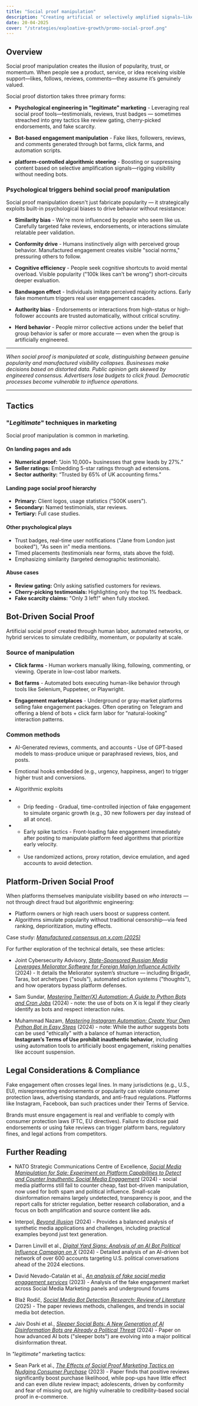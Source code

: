 ```yaml
---
title: "Social proof manipulation"
description: "Creating artificial or selectively amplified signals—likes, follows, reviews, or comments—to manufacture the appearance of popularity, trustworthiness, or momentum."
date: 20-04-2025
cover: "/strategies/exploative-growth/promo-social-proof.png"
---
```


## Overview

Social proof manipulation creates the illusion of popularity, trust, or momentum. When people see a product, service, or idea receiving visible support—likes, follows, reviews, comments—they assume it’s genuinely valued.

Social proof distortion takes three primary forms:

- **Psychological engineering in "legitimate" marketing** - Leveraging real social proof tools—testimonials, reviews, trust badges — sometimes streached into grey tactics like review gating, cherry-picked endorsements, and fake scarcity.

- **Bot-based engagement manipulation** - Fake likes, followers, reviews, and comments generated through bot farms, click farms, and automation scripts.

- **platform-controlled algorithmic steering** - Boosting or suppressing content based on selective amplification signals—rigging visibility without needing bots.


### Psychological triggers behind social proof manipulation


Social proof manipulation doesn't just fabricate popularity — it strategically exploits built-in psychological biases to drive behavior without resistance:

- **Similarity bias** - We're more influenced by people who seem like us. Carefully targeted fake reviews, endorsements, or interactions simulate relatable peer validation.

- **Conformity drive** - Humans instinctively align with perceived group behavior. Manufactured engagement creates visible "social norms," pressuring others to follow.

- **Cognitive efficiency** - People seek cognitive shortcuts to avoid mental overload. Visible popularity ("100k likes can't be wrong") short-circuits deeper evaluation.

- **Bandwagon effect** - Individuals imitate perceived majority actions. Early fake momentum triggers real user engagement cascades.

- **Authority bias** - Endorsements or interactions from high-status or high-follower accounts are trusted automatically, without critical scrutiny.

- **Herd behavior** - People mirror collective actions under the belief that group behavior is safer or more accurate — even when the group is artificially engineered.

----

*When social proof is manipulated at scale, distinguishing between genuine popularity and manufactured visibility collapses. Businesses make decisions based on distorted data. Public opinion gets skewed by engineered consensus. Advertisers lose budgets to click fraud. Democratic processes become vulnerable to influence operations.*

----


## Tactics

### "*Legitimate*" techniques in marketing

Social proof manipulation is common in marketing.

#### On landing pages and ads

- **Numerical proof:** “Join 10,000+ businesses that grew leads by 27%.”
- **Seller ratings:** Embedding 5-star ratings through ad extensions.
- **Sector authority:** “Trusted by 65% of UK accounting firms.”

#### Landing page social proof hierarchy

- **Primary:** Client logos, usage statistics ("500K users").
- **Secondary:** Named testimonials, star reviews.
- **Tertiary:** Full case studies.

#### Other psychological plays

- Trust badges, real-time user notifications ("Jane from London just booked"), "As seen in" media mentions.
- Timed placements (testimonials near forms, stats above the fold).
- Emphasizing similarity (targeted demographic testimonials).

#### Abuse cases

- **Review gating:** Only asking satisfied customers for reviews.
- **Cherry-picking testimonials:** Highlighting only the top 1% feedback.
- **Fake scarcity claims:** "Only 3 left!" when fully stocked.

## Bot-Driven Social Proof

Artificial social proof created through human labor, automated networks, or hybrid services to simulate credibility, momentum, or popularity at scale.

### Source of manipulation

- **Click farms** - Human workers manually liking, following, commenting, or viewing. Operate in low-cost labor markets.

- **Bot farms** - Automated bots executing human-like behavior through tools like Selenium, Puppeteer, or Playwright.

- **Engagement marketplaces** - Underground or gray-market platforms selling fake engagement packages. Often operating on Telegram and offering a blend of bots + click farm labor for “natural-looking” interaction patterns.

### Common methods

- AI-Generated reviews, comments, and accounts - Use of GPT-based models to mass-produce unique or paraphrased reviews, bios, and posts.

- Emotional hooks embedded (e.g., urgency, happiness, anger) to trigger higher trust and conversions.

- Algorithmic exploits

- - Drip feeding - Gradual, time-controlled injection of fake engagement to simulate organic growth (e.g., 30 new followers per day instead of all at once).

- - Early spike tactics - Front-loading fake engagement immediately after posting to manipulate platform feed algorithms that prioritize early velocity.

- - Use randomized actions, proxy rotation, device emulation, and aged accounts to avoid detection.

## Platform-Driven Social Proof

When platforms themselves manipulate visibility based on *who interacts* — not through direct fraud but algorithmic engineering:

- Platform owners or high reach users boost or suppress content.
- Algorithms simulate popularity without traditional censorship—via feed ranking, deprioritization, muting effects.

Case study: [*Manufactured consensus on x.com (2025)*](/articles/20250424-manufacturing-consensus-on-x)


For further exploration of the technical details, see these articles:

- Joint Cybersecurity Advisory, [*State-Sponsored Russian Media Leverages Meliorator Software for Foreign Malign Influence Activity*](https://www.ic3.gov/CSA/2024/240709.pdf) (2024) - It details the Meliorator system’s structure — including Brigadir, Taras, bot archetypes ("souls"), automated action systems ("thoughts"), and how operators bypass platform defenses.

- Sam Sundar, [*Mastering Twitter(X) Automation: A Guide to Python Bots and Cron Jobs*](https://medium.com/@samradnus2001/mastering-twitter-x-automation-a-guide-to-python-bots-and-cron-jobs-59d4dc016e1c) (2024) - note: the use of bots on X is legal if they clearly identify as bots and respect interaction rules.

- Muhammad Nazam, [*Mastering Instagram Automation: Create Your Own Python Bot in Easy Steps*](https://medium.com/@codewithnazam/mastering-instagram-automation-create-your-own-python-bot-in-easy-steps-e2d4748d4840) (2024) - note: While the author suggests bots can be used "ethically" with a balance of human interaction, **Instagram’s Terms of Use prohibit inauthentic behavior**, including using automation tools to artificially boost engagement, risking penalties like account suspension.


## Legal Considerations & Compliance

Fake engagement often crosses legal lines. In many jurisdictions (e.g., U.S., EU), misrepresenting endorsements or popularity can violate consumer protection laws, advertising standards, and anti-fraud regulations. Platforms like Instagram, Facebook, ban such practices under their Terms of Service.

Brands must ensure engagement is real and verifiable to comply with consumer protection laws (FTC, EU directives). Failure to disclose paid endorsements or using fake reviews can trigger platform bans, regulatory fines, and legal actions from competitors.

## Further Reading

- NATO Strategic Communications Centre of Excellence, [*Social Media Manipulation for Sale: Experiment on Platform Capabilities to Detect and Counter Inauthentic Social Media Engagement*](https://stratcomcoe.org/publications/social-media-manipulation-for-sale-experiment-on-platform-capabilities-to-detect-and-counter-inauthentic-social-media-engagement/311) (2024) - social media platforms still fail to counter cheap, fast bot-driven manipulation, now used for both spam and political influence. Small-scale disinformation remains largely undetected, transparency is poor, and the report calls for stricter regulation, better research collaboration, and a focus on both amplification and source content like ads.

- Interpol, [*Beyond illusion*](https://www.interpol.int/content/download/21179/file/BEYOND%20ILLUSIONS_Report_2024.pdf) (2024) - Provides a balanced analysis of synthetic media applications and challenges, including practical examples beyond just text generation.

- Darren Linvill et al., [*Digital Yard Signs: Analysis of an AI Bot Political Influence
Campaign on X*](https://open.clemson.edu/cgi/viewcontent.cgi?article=1006&context=mfh_reports) (2024) - Detailed analysis of an AI-driven bot network of over 600 accounts targeting U.S. political conversations ahead of the 2024 elections.

- David Nevado-Catalán et al., [*An analysis of fake social media engagement services*](https://www.sciencedirect.com/science/article/pii/S0167404822004059) (2023) - Analysis of the fake engagement market across Social Media Marketing panels and underground forums

- Blaž Rodič, [*Social Media Bot Detection Research: Review of
Literature*](https://arxiv.org/pdf/2503.22838) (2025) - The paper reviews methods, challenges, and trends in social media bot detection.

- Jaiv Doshi et al., [*Sleeper Social Bots: A New Generation of AI Disinformation Bots are Already a Political Threat*](https://arxiv.org/pdf/2408.12603) (2024) - Paper on how advanced AI bots ("sleeper bots") are evolving into a major political disinformation threat.

In *"legitimate"* marketing tactics:

- Sean Park et al., [*The Effects of Social Proof Marketing Tactics on Nudging Consumer Purchase*](https://www.jsr.org/hs/index.php/path/article/view/4887/2196) (2023) - Paper finds that positive reviews significantly boost purchase likelihood, while pop-ups have little effect and can even dilute review impact; adolescents, driven by conformity and fear of missing out, are highly vulnerable to credibility-based social proof in e-commerce.
